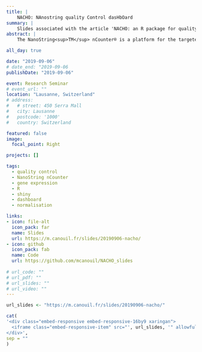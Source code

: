 ```yaml
---
title: |
    NACHO: NAnostring quality Control dasHbOard
summary: | 
    Slides associated with the article 'NACHO: an R package for quality control of NanoString nCounter data.' (DOI:[10.1093/bioinformatics/btz647](https://doi.org/10.1093/bioinformatics/btz647)).
abstract: |
    The NanoString<sup>TM</sup> nCounter® is a platform for the targeted quantification of expression data in biofluids and tissues. While software by the manufacturer is available in addition to third parties packages, they do not provide a complete quality control (QC) pipeline. Here, we present NACHO ('NAnostring quality Control dasHbOard'), a comprehensive QC R-package. The package consists of three subsequent steps: summarize, visualize and normalize. The summarize function collects all the relevant data and stores it in a tidy format, the visualize function initiates a dashboard with plots of the relevant QC outcomes. It contains QC metrics that are measured by default by the manufacturer, but also calculates other insightful measures, including the scaling factors that are needed in the normalization step. In this normalization step, different normalization methods can be chosen to optimally preprocess data. Together, NACHO is a comprehensive method that optimizes insight and preprocessing of nCounter® data.

all_day: true

date: "2019-09-06"
# date_end: "2019-09-06
publishDate: "2019-09-06"

event: Research Seminar
# event_url: ""
location: "Lausanne, Switzerland"
# address:
#   # street: 450 Serra Mall
#   city: Lausanne
#   postcode: '1000'
#   country: Switzerland

featured: false
image:
  focal_point: Right

projects: []

tags:
  - quality control
  - NanoString nCounter
  - gene expression
  - R
  - shiny
  - dashboard
  - normalisation

links:  
- icon: file-alt
  icon_pack: far
  name: Slides
  url: https://m.canouil.fr/slides/20190906-nacho/
- icon: github
  icon_pack: fab
  name: Code
  url: https://github.com/mcanouil/NACHO_slides
  
# url_code: ""
# url_pdf: ""
# url_slides: ""
# url_video: ""
---
```


```r
url_slides <- "https://m.canouil.fr/slides/20190906-nacho/"
```

```r
cat(
'<div class="embed-responsive embed-responsive-16by9 xaringan">
  <iframe class="embed-responsive-item" src="', url_slides, '" allowfullscreen></iframe>
</div>',
sep = ""
)
```
